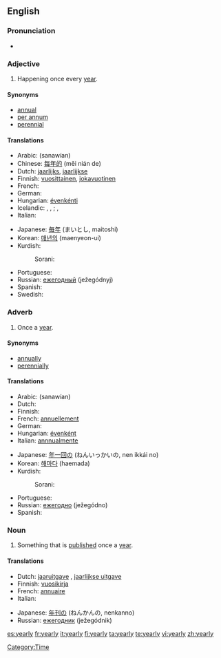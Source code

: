 ==English==

===Pronunciation===
* {{audio|en-us-yearly.ogg|Audio (US)}}

===Adjective===
{{en-adj|-}}

# Happening once every [[year]].

====Synonyms====
* [[annual]]
* [[per annum]]
* [[perennial]]

====Translations====
{{top}}
* Arabic: {{Arab|[[سنويًا]]}} (sanawían)
* Chinese: [[每年的]] (měi nián de)
* Dutch: [[jaarlijks]], [[jaarlijkse]]
* Finnish: [[vuosittainen]], [[jokavuotinen]]
* French: {{t+|fr|annuel|m}}
* German: {{t+|de|jährlich}}
* Hungarian: [[évenkénti]]
* Icelandic: {{t+|is|árlegur|m}}, {{t-|is|árleg|f}}, {{t-|is|árlegt|n}}; {{t-|is|árviss|m|f}}, {{t-|is|árvisst|n}}
* Italian: {{t+|it|annuale}}
{{mid}}
* Japanese: [[毎年]] (まいとし, maitoshi)
* Korean: [[매년의]] (maenyeon-ui)
* Kurdish:
*: Sorani: {{t|ku|ساڵانه‌|tr=sALAna|sc=KUchar}}
* Portuguese: {{t+|pt|anual}}
* Russian: [[ежегодный]] (ježegódnyj)
* Spanish: {{t-|es|anual}}
* Swedish: {{t+|sv|årlig}}
{{bottom}}

===Adverb===
{{en-adv|-}}

# Once a [[year]].

====Synonyms====
* [[annually]]
* [[perennially]]

====Translations====
{{top}}
* Arabic: {{Arab|[[سنويًا]]}} (sanawían)
* Dutch: {{t+|nl|jaarlijks}}
* Finnish: {{t-|fi|vuosittain}}
* French: [[annuellement]]
* German: {{t+|de|jährlich}}
* Hungarian: [[évenként]]
* Italian: [[annnualmente]]
{{mid}}
* Japanese: [[年一回]][[の]] (ねんいっかいの, nen ikkái no)
* Korean: [[해마다]] (haemada)
* Kurdish:
*: Sorani: {{t|ku|ساڵانه‌|tr=sALAna|sc=KUchar}}
* Portuguese: {{t-|pt|anualmente}}
* Russian: [[ежегодно]] (ježegódno)
* Spanish: {{t-|es|anualmente}}
{{bottom}}

===Noun===
{{en-noun|yearl|ies}}

# Something that is [[publish]]ed once a [[year]].

====Translations====
{{top}}
* Dutch: [[jaaruitgave]] {{f}}, [[jaarlijkse uitgave]] {{f}}
* Finnish: [[vuosikirja]]
* French: [[annuaire]] {{m}}
* Italian: {{t+|it|annuario|m}}
{{mid}}
* Japanese: [[年刊の]] (ねんかんの, nenkanno)
* Russian: [[ежегодник]] (ježegódnik) {{m}}
{{bottom}}

[[Category:Time]]

[[es:yearly]]
[[fr:yearly]]
[[it:yearly]]
[[fi:yearly]]
[[ta:yearly]]
[[te:yearly]]
[[vi:yearly]]
[[zh:yearly]]